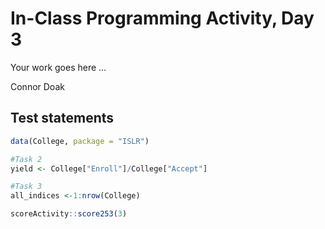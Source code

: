 # In-Class Programming Activity, Day 3

Your work goes here ...

Connor Doak

## Test statements

```r

data(College, package = "ISLR")

#Task 2
yield <- College["Enroll"]/College["Accept"]

#Task 3
all_indices <-1:nrow(College)
```


```r
scoreActivity::score253(3)
```